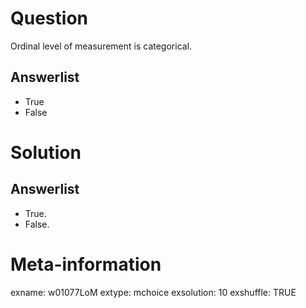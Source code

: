 Question
========
Ordinal level of measurement is categorical.

Answerlist
----------
* True
* False


Solution
========

Answerlist
----------
* True.
* False.


Meta-information
================
exname: w01077LoM
extype: mchoice
exsolution: 10
exshuffle: TRUE